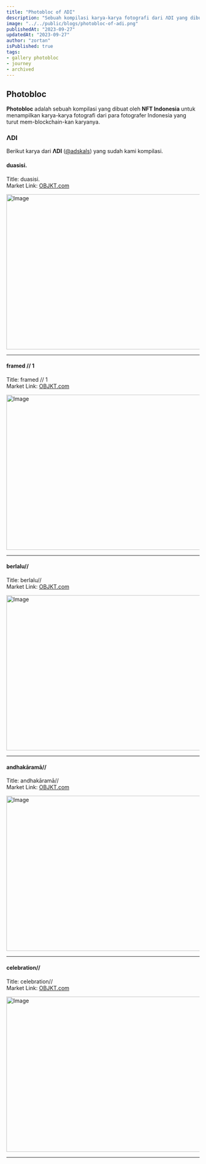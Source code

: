 ```yaml
---
title: "Photobloc of ΛDI"
description: "Sebuah kompilasi karya-karya fotografi dari ΛDI yang dibuat oleh NFT Indonesia."
image: "../../public/blogs/photobloc-of-adi.png"
publishedAt: "2023-09-27"
updatedAt: "2023-09-27"
author: "zortan"
isPublished: true
tags:
- gallery photobloc
- journey
- archived
---
```


## Photobloc

**Photobloc** adalah sebuah kompilasi yang dibuat oleh **NFT Indonesia** untuk menampilkan karya-karya fotografi dari para fotografer Indonesia yang turut mem-blockchain-kan karyanya.

### ΛDI

Berikut karya dari **ΛDI** ([@adskals](https://x.com/adskals)) yang sudah kami kompilasi.

#### duasisi.

Title: duasisi.  
Market Link: [OBJKT.com](https://objkt.com/asset/hicetnunc/422881)

<Image
  src="https://ipfs.io/ipfs/QmUektdjmDDrsGsoWqjuDRXEh1Q2hEocsZtjWkUvfoBnTv/photobloc-of-adi-0.png"
  width="747"
  height="404"
  alt="Image"
  sizes="100vw"
/>

---

#### framed // 1

Title: framed // 1  
Market Link: [OBJKT.com](https://objkt.com/asset/hicetnunc/501688)

<Image
  src="https://ipfs.io/ipfs/QmUektdjmDDrsGsoWqjuDRXEh1Q2hEocsZtjWkUvfoBnTv/photobloc-of-adi-1.png"
  width="747"
  height="404"
  alt="Image"
  sizes="100vw"
/>

---

#### berlalu//

Title: berlalu//  
Market Link: [OBJKT.com](https://objkt.com/tokens/KT1Bq6KtqMbKzsopQ8SFusgwJxZwAVuZ2o4g/0)

<Image
  src="https://ipfs.io/ipfs/QmUektdjmDDrsGsoWqjuDRXEh1Q2hEocsZtjWkUvfoBnTv/photobloc-of-adi-2.png"
  width="747"
  height="404"
  alt="Image"
  sizes="100vw"
/>

---

#### andhakāramā//

Title: andhakāramā//  
Market Link: [OBJKT.com](https://objkt.com/tokens/KT1Bq6KtqMbKzsopQ8SFusgwJxZwAVuZ2o4g/4)

<Image
  src="https://ipfs.io/ipfs/QmUektdjmDDrsGsoWqjuDRXEh1Q2hEocsZtjWkUvfoBnTv/photobloc-of-adi-3.png"
  width="747"
  height="404"
  alt="Image"
  sizes="100vw"
/>

---

#### celebration//

Title: celebration//  
Market Link: [OBJKT.com](https://objkt.com/tokens/KT1Bq6KtqMbKzsopQ8SFusgwJxZwAVuZ2o4g/6)

<Image
  src="https://ipfs.io/ipfs/QmUektdjmDDrsGsoWqjuDRXEh1Q2hEocsZtjWkUvfoBnTv/photobloc-of-adi-4.png"
  width="747"
  height="404"
  alt="Image"
  sizes="100vw"
/>

---